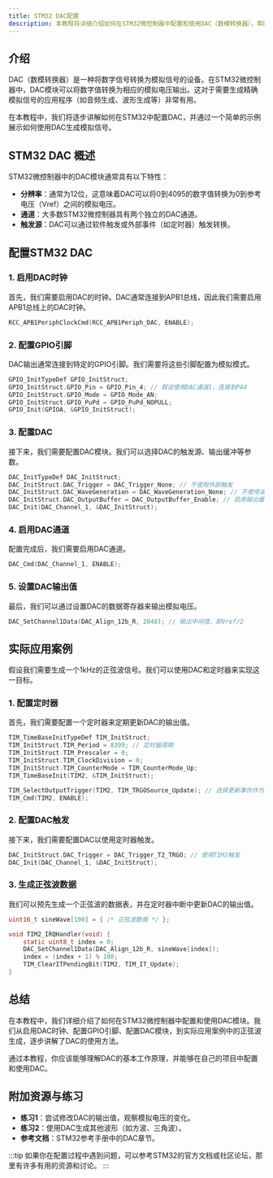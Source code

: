 ```yaml
---
title: STM32 DAC配置
description: 本教程将详细介绍如何在STM32微控制器中配置和使用DAC（数模转换器），帮助初学者理解DAC的工作原理及其实际应用。
---
```


## 介绍

DAC（数模转换器）是一种将数字信号转换为模拟信号的设备。在STM32微控制器中，DAC模块可以将数字值转换为相应的模拟电压输出。这对于需要生成精确模拟信号的应用程序（如音频生成、波形生成等）非常有用。

在本教程中，我们将逐步讲解如何在STM32中配置DAC，并通过一个简单的示例展示如何使用DAC生成模拟信号。

## STM32 DAC 概述

STM32微控制器中的DAC模块通常具有以下特性：

- **分辨率**：通常为12位，这意味着DAC可以将0到4095的数字值转换为0到参考电压（Vref）之间的模拟电压。
- **通道**：大多数STM32微控制器具有两个独立的DAC通道。
- **触发源**：DAC可以通过软件触发或外部事件（如定时器）触发转换。

## 配置STM32 DAC

### 1. 启用DAC时钟

首先，我们需要启用DAC的时钟。DAC通常连接到APB1总线，因此我们需要启用APB1总线上的DAC时钟。

```c
RCC_APB1PeriphClockCmd(RCC_APB1Periph_DAC, ENABLE);
```

### 2. 配置GPIO引脚

DAC输出通常连接到特定的GPIO引脚。我们需要将这些引脚配置为模拟模式。

```c
GPIO_InitTypeDef GPIO_InitStruct;
GPIO_InitStruct.GPIO_Pin = GPIO_Pin_4; // 假设使用DAC通道1，连接到PA4
GPIO_InitStruct.GPIO_Mode = GPIO_Mode_AN;
GPIO_InitStruct.GPIO_PuPd = GPIO_PuPd_NOPULL;
GPIO_Init(GPIOA, &GPIO_InitStruct);
```

### 3. 配置DAC

接下来，我们需要配置DAC模块。我们可以选择DAC的触发源、输出缓冲等参数。

```c
DAC_InitTypeDef DAC_InitStruct;
DAC_InitStruct.DAC_Trigger = DAC_Trigger_None; // 不使用外部触发
DAC_InitStruct.DAC_WaveGeneration = DAC_WaveGeneration_None; // 不使用波形生成
DAC_InitStruct.DAC_OutputBuffer = DAC_OutputBuffer_Enable; // 启用输出缓冲
DAC_Init(DAC_Channel_1, &DAC_InitStruct);
```

### 4. 启用DAC通道

配置完成后，我们需要启用DAC通道。

```c
DAC_Cmd(DAC_Channel_1, ENABLE);
```

### 5. 设置DAC输出值

最后，我们可以通过设置DAC的数据寄存器来输出模拟电压。

```c
DAC_SetChannel1Data(DAC_Align_12b_R, 2048); // 输出中间值，即Vref/2
```

## 实际应用案例

假设我们需要生成一个1kHz的正弦波信号。我们可以使用DAC和定时器来实现这一目标。

### 1. 配置定时器

首先，我们需要配置一个定时器来定期更新DAC的输出值。

```c
TIM_TimeBaseInitTypeDef TIM_InitStruct;
TIM_InitStruct.TIM_Period = 8399; // 定时器周期
TIM_InitStruct.TIM_Prescaler = 0;
TIM_InitStruct.TIM_ClockDivision = 0;
TIM_InitStruct.TIM_CounterMode = TIM_CounterMode_Up;
TIM_TimeBaseInit(TIM2, &TIM_InitStruct);

TIM_SelectOutputTrigger(TIM2, TIM_TRGOSource_Update); // 选择更新事件作为触发源
TIM_Cmd(TIM2, ENABLE);
```

### 2. 配置DAC触发

接下来，我们需要配置DAC以使用定时器触发。

```c
DAC_InitStruct.DAC_Trigger = DAC_Trigger_T2_TRGO; // 使用TIM2触发
DAC_Init(DAC_Channel_1, &DAC_InitStruct);
```

### 3. 生成正弦波数据

我们可以预先生成一个正弦波的数据表，并在定时器中断中更新DAC的输出值。

```c
uint16_t sineWave[100] = { /* 正弦波数据 */ };

void TIM2_IRQHandler(void) {
    static uint8_t index = 0;
    DAC_SetChannel1Data(DAC_Align_12b_R, sineWave[index]);
    index = (index + 1) % 100;
    TIM_ClearITPendingBit(TIM2, TIM_IT_Update);
}
```

## 总结

在本教程中，我们详细介绍了如何在STM32微控制器中配置和使用DAC模块。我们从启用DAC时钟、配置GPIO引脚、配置DAC模块，到实际应用案例中的正弦波生成，逐步讲解了DAC的使用方法。

通过本教程，你应该能够理解DAC的基本工作原理，并能够在自己的项目中配置和使用DAC。

## 附加资源与练习

- **练习1**：尝试修改DAC的输出值，观察模拟电压的变化。
- **练习2**：使用DAC生成其他波形（如方波、三角波）。
- **参考文档**：STM32参考手册中的DAC章节。

:::tip
如果你在配置过程中遇到问题，可以参考STM32的官方文档或社区论坛，那里有许多有用的资源和讨论。
:::